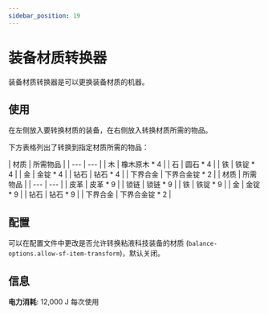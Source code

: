 ```yaml
---
sidebar_position: 19
---
```



# 装备材质转换器

装备材质转换器是可以更换装备材质的机器。

## 使用

在左侧放入要转换材质的装备，在右侧放入转换材质所需的物品。

下方表格列出了转换到指定材质所需的物品：

<Tabs>
  <TabItem value="tools" label="工具" default>
| 材质 | 所需物品 |
| --- | --- |
| 木 | 橡木原木 * 4 |
| 石 | 圆石 * 4 |
| 铁 | 铁锭 * 4 |
| 金 | 金锭 * 4 |
| 钻石 | 钻石 * 4 |
| 下界合金 | 下界合金锭 * 2 |
  </TabItem>
  <TabItem value="armor" label="防具">
| 材质 | 所需物品 |
| --- | --- |
| 皮革 | 皮革 * 9 |
| 锁链 | 锁链 * 9 |
| 铁 | 铁锭 * 9 |
| 金 | 金锭 * 9 |
| 钻石 | 钻石 * 9 |
| 下界合金 | 下界合金锭 * 2 |
  </TabItem>
</Tabs>

## 配置

可以在配置文件中更改是否允许转换粘液科技装备的材质 (`balance-options.allow-sf-item-transform`)，默认关闭。

## 信息

**电力消耗**: 12,000 J 每次使用
